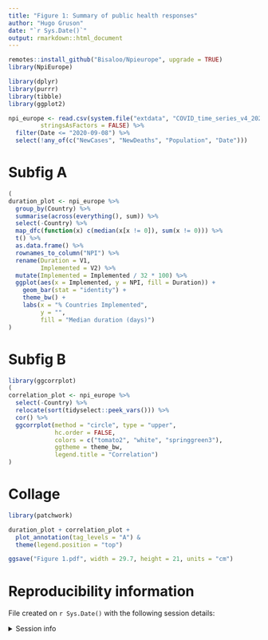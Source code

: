 ```yaml
---
title: "Figure 1: Summary of public health responses"
author: "Hugo Gruson"
date: "`r Sys.Date()`"
output: rmarkdown::html_document
---
```


```r
remotes::install_github("Bisaloo/Npieurope", upgrade = TRUE)
library(NpiEurope)

library(dplyr)
library(purrr)
library(tibble)
library(ggplot2)
```

```r
npi_europe <- read.csv(system.file("extdata", "COVID_time_series_v4_2020-09-16.csv", package = "NpiEurope"),
         stringsAsFactors = FALSE) %>%
  filter(Date <= "2020-09-08") %>%
  select(!any_of(c("NewCases", "NewDeaths", "Population", "Date")))
```

# Subfig A

```r
(
duration_plot <- npi_europe %>%
  group_by(Country) %>%
  summarise(across(everything(), sum)) %>%
  select(-Country) %>%
  map_dfc(function(x) c(median(x[x != 0]), sum(x != 0))) %>%
  t() %>%
  as.data.frame() %>%
  rownames_to_column("NPI") %>%
  rename(Duration = V1,
         Implemented = V2) %>%
  mutate(Implemented = Implemented / 32 * 100) %>%
  ggplot(aes(x = Implemented, y = NPI, fill = Duration)) +
    geom_bar(stat = "identity") +
    theme_bw() +
    labs(x = "% Countries Implemented",
         y = "",
         fill = "Median duration (days)")
)
```


# Subfig B

```r
library(ggcorrplot)
(
correlation_plot <- npi_europe %>%
  select(-Country) %>%
  relocate(sort(tidyselect::peek_vars())) %>%
  cor() %>%
  ggcorrplot(method = "circle", type = "upper",
             hc.order = FALSE,
             colors = c("tomato2", "white", "springgreen3"),
             ggtheme = theme_bw,
             legend.title = "Correlation")
)
```

# Collage

```r
library(patchwork)

duration_plot + correlation_plot +
  plot_annotation(tag_levels = "A") &
  theme(legend.position = "top")
```

```r
ggsave("Figure 1.pdf", width = 29.7, height = 21, units = "cm")
```

# Reproducibility information

File created on `r Sys.Date()` with the following session details:

<details>
<summary>Session info</summary>

```r
sessionInfo()
```

</details>
